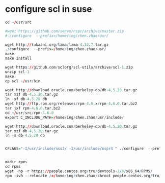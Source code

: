 # configure scl in suse 

```r

cd ~/usr/src

#wget https://github.com/servo/nspr/archive/master.zip
#./configure  --prefix=/home/ing/chen.zhao/usr/ 

wget http://tukaani.org/lzma/lzma-4.32.7.tar.gz
./configure  --prefix=/home/ing/chen.zhao/usr/
make
make install

wget https://github.com/sclorg/scl-utils/archive/scl-1.zip
unzip scl-1
make 
cp scl ~/usr/bin

wget http://download.oracle.com/berkeley-db/db-4.5.20.tar.gz
tar xzf db-4.5.20.tar.gz
ln -sf db-4.5.20 db
wget http://ftp.rpm.org/releases/rpm-4.6.x/rpm-4.6.0.tar.bz2
tar jxf rpm-4.6.0.tar.bz2
cd ~/usr/src/rpm-4.6.0
export C_INCLUDE_PATH=/home/ing/chen.zhao/usr/include/

wget http://download.oracle.com/berkeley-db/db-4.5.20.tar.gz
tar xzf db-4.5.20.tar.gz
ln -s db-4.5.20 db


CFLAGS="-I/usr/include/nss3/ -I/usr/include/nspr4 " ./configure  --prefix=/home/ing/chen.zhao/usr/ 


mkdir rpms
cd rpms
wget -np -r https://people.centos.org/tru/devtools-2/6/x86_64/RPMS/
rpm -ivh --relocate /=/home/ing/chen.zhao/chroot people.centos.org/tru/devtools-2/6/x86_64/RPMS/devtoolset-2-gcc-4.8.2-15.el6.x86_64.rpm

```
